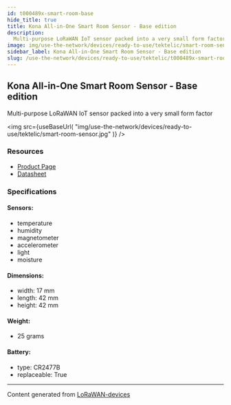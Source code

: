 ```yaml
---
id: t000489x-smart-room-base
hide_title: true
title: Kona All-in-One Smart Room Sensor - Base edition
description:
  Multi-purpose LoRaWAN IoT sensor packed into a very small form factor
image: img/use-the-network/devices/ready-to-use/tektelic/smart-room-sensor.jpg
sidebar_label: Kona All-in-One Smart Room Sensor - Base edition
slug: /use-the-network/devices/ready-to-use/tektelic/t000489x-smart-room-base
---
```



## Kona All-in-One Smart Room Sensor - Base edition

Multi-purpose LoRaWAN IoT sensor packed into a very small form factor

<img
  src={useBaseUrl(
    "img/use-the-network/devices/ready-to-use/tektelic/smart-room-sensor.jpg"
  )}
/>

### Resources

- [Product Page](https://tektelic.com/catalog/smart-room-lorawan-sensor-base)
- [Datasheet](https://tektelic.com/public/uploads/Brochures/Smart%20Room%20Sensor.pdf)

### Specifications

#### Sensors:

- temperature
- humidity
- magnetometer
- accelerometer
- light
- moisture

#### Dimensions:

- width: 17 mm
- length: 42 mm
- height: 42 mm

#### Weight:

- 25 grams

#### Battery:

- type: CR2477B
- replaceable: True

---

Content generated from
[LoRaWAN-devices](https://github.com/TheThingsNetwork/lorawan-devices)
